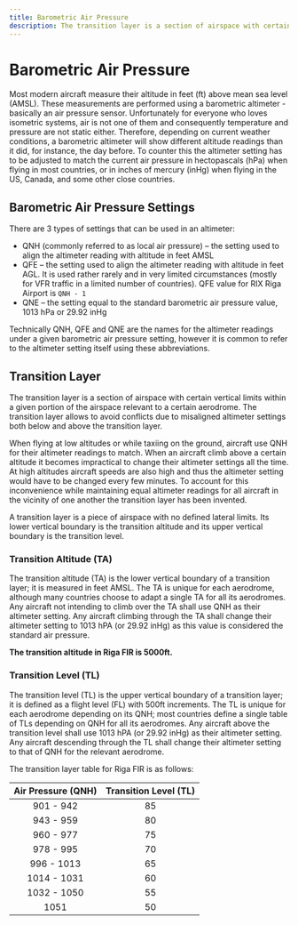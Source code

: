 ```yaml
---
title: Barometric Air Pressure
description: The transition layer is a section of airspace with certain vertical limits within a given portion of the airspace relevant to a certain aerodrome. The transition layer allows to avoid conflicts due to misaligned altimeter settings both below and above the transition layer.
---
```


# Barometric Air Pressure

Most modern aircraft measure their altitude in feet (ft) above mean sea level (AMSL). These measurements are performed using a barometric altimeter - basically an air pressure sensor. Unfortunately for everyone who loves isometric systems, air is not one of them and consequently temperature and pressure are not static either. Therefore, depending on current weather conditions, a barometric altimeter will show different altitude readings than it did, for instance, the day before. To counter this the altimeter setting has to be adjusted to match the current air pressure in hectopascals (hPa) when flying in most countries, or in inches of mercury (inHg) when flying in the US, Canada, and some other close countries.

## Barometric Air Pressure Settings

There are 3 types of settings that can be used in an altimeter:

- QNH (commonly referred to as local air pressure) – the setting used to align the altimeter reading with altitude in feet AMSL
- QFE – the setting used to align the altimeter reading with altitude in feet AGL. It is used rather rarely and in very limited circumstances (mostly for VFR traffic in a limited number of countries). QFE value for RIX Riga Airport is `QNH - 1`
- QNE – the setting equal to the standard barometric air pressure value, 1013 hPa or 29.92 inHg

Technically QNH, QFE and QNE are the names for the altimeter readings under a given barometric air pressure setting, however it is common to refer to the altimeter setting itself using these abbreviations.

## Transition Layer

The transition layer is a section of airspace with certain vertical limits within a given portion of the airspace relevant to a certain aerodrome. The transition layer allows to avoid conflicts due to misaligned altimeter settings both below and above the transition layer.

When flying at low altitudes or while taxiing on the ground, aircraft use QNH for their altimeter readings to match. When an aircraft climb above a certain altitude it becomes impractical to change their altimeter settings all the time. At high altitudes aircraft speeds are also high and thus the altimeter setting would have to be changed every few minutes. To account for this inconvenience while maintaining equal altimeter readings for all aircraft in the vicinity of one another the transition layer has been invented.

A transition layer is a piece of airspace with no defined lateral limits. Its lower vertical boundary is the transition altitude and its upper vertical boundary is the transition level.

### Transition Altitude (TA)

The transition altitude (TA) is the lower vertical boundary of a transition layer; it is measured in feet AMSL. The TA is unique for each aerodrome, although many countries choose to adapt a single TA for all its aerodromes. Any aircraft not intending to climb over the TA shall use QNH as their altimeter setting. Any aircraft climbing through the TA shall change their altimeter setting to 1013 hPA (or 29.92 inHg) as this value is considered the standard air pressure.

**The transition altitude in Riga FIR is 5000ft.**

### Transition Level (TL)

The transition level (TL) is the upper vertical boundary of a transition layer; it is defined as a flight level (FL) with 500ft increments. The TL is unique for each aerodrome depending on its QNH; most countries define a single table of TLs depending on QNH for all its aerodromes. Any aircraft above the transition level shall use 1013 hPA (or 29.92 inHg) as their altimeter setting. Any aircraft descending through the TL shall change their altimeter setting to that of QNH for the relevant aerodrome.

The transition layer table for Riga FIR is as follows:

| Air Pressure (QNH) | Transition Level (TL) |
| :----------------: | :-------------------: |
|     901 - 942      |          85           |
|     943 - 959      |          80           |
|     960 - 977      |          75           |
|     978 - 995      |          70           |
|     996 - 1013     |          65           |
|    1014 - 1031     |          60           |
|    1032 - 1050     |          55           |
|        1051        |          50           |

